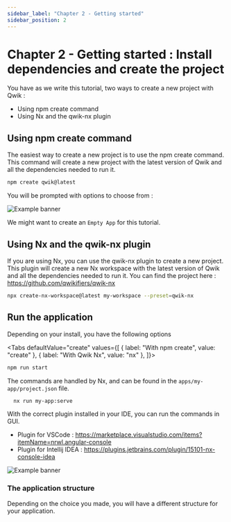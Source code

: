 ```yaml
---
sidebar_label: "Chapter 2 - Getting started"
sidebar_position: 2
---
```



# Chapter 2 - Getting started : Install dependencies and create the project

You have as we write this tutorial, two ways to create a new project with Qwik :

- Using npm create command
- Using Nx and the qwik-nx plugin

## Using npm create command

The easiest way to create a new project is to use the npm create command. This command will create a new project with the latest version of Qwik and all the dependencies needed to run it.

```bash
npm create qwik@latest
```

You will be prompted with options to choose from :

![Example banner](../static/img/npm-create-qwik.png)

We might want to create an `Empty App` for this tutorial.


## Using Nx and the qwik-nx plugin

If you are using Nx, you can use the qwik-nx plugin to create a new project.
This plugin will create a new Nx workspace with the latest version of Qwik and all the dependencies needed to run it.
You can find the project here : https://github.com/qwikifiers/qwik-nx

```bash
npx create-nx-workspace@latest my-workspace --preset=qwik-nx
```

## Run the application

Depending on your install, you have the following options

<Tabs
  defaultValue="create"
  values={[
    { label: "With npm create", value: "create" },
    { label: "With Qwik Nx", value: "nx" },
  ]}>
<TabItem value="create">

```bash
npm run start
```

</TabItem>
<TabItem value="nx">

The commands are handled by Nx, and can be found in the `apps/my-app/project.json` file.

```bash
  nx run my-app:serve
```

With the correct plugin installed in your IDE, you can run the commands in GUI.
- Plugin for VSCode : https://marketplace.visualstudio.com/items?itemName=nrwl.angular-console
- Plugin for Intellij IDEA : https://plugins.jetbrains.com/plugin/15101-nx-console-idea

![Example banner](../static/img/run-qwik-nx-start.png)

</TabItem>
</Tabs>

### The application structure

Depending on the choice you made, you will have a different structure for your application.

